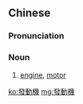 {{also|发动机}}
==Chinese==
{{zh-forms|s=发动机|type=21}}

===Pronunciation===
{{zh-pron
|m=fādòngjī
|c=faat3 dung6 gei1
|mn=hoat-tōng-ki
|cat=n
}}

===Noun===
{{zh-noun|mw=臺}}

# [[engine]], [[motor]]

[[ko:發動機]]
[[mg:發動機]]